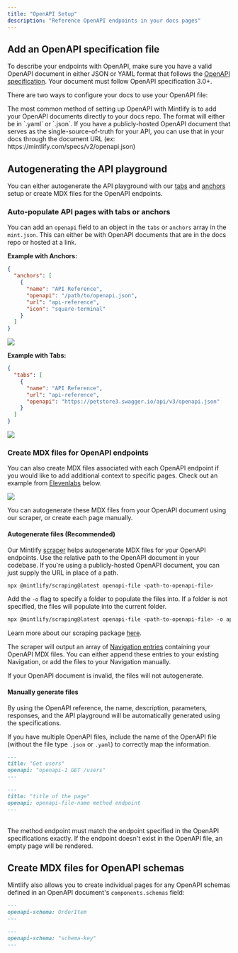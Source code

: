```yaml
---
title: "OpenAPI Setup"
description: "Reference OpenAPI endpoints in your docs pages"
---
```


## Add an OpenAPI specification file

To describe your endpoints with OpenAPI, make sure you have a valid OpenAPI document in either JSON or YAML format that follows the [OpenAPI specification](https://swagger.io/specification/). Your document must follow OpenAPI specification 3.0+.

There are two ways to configure your docs to use your OpenAPI file:

<Accordion title="In the repo">
  The most common method of setting up OpenAPI with Mintlify is to add your OpenAPI documents directly to your docs repo. The format will either be in `.yaml` or `.json`. 
</Accordion>
<Accordion title=" On the web">
  If you have a publicly-hosted OpenAPI document that serves as the single-source-of-truth for your API, you can use that in your docs through the document URL (ex: https://mintlify.com/specs/v2/openapi.json)
</Accordion>

## Autogenerating the API playground

You can either autogenerate the API playground with our [tabs](/settings/navigation#tabs) and [anchors](/settings/navigation#anchors) setup or create MDX files for the OpenAPI endpoints.

### Auto-populate API pages with tabs or anchors

You can add an `openapi` field to an object in the `tabs` or `anchors` array in the `mint.json`. This can either be with OpenAPI documents that are in the docs repo or hosted at a link.

**Example with Anchors:**

```json 
{
  "anchors": [
    {
      "name": "API Reference",
      "openapi": "/path/to/openapi.json",
      "url": "api-reference",
      "icon": "square-terminal"
    }
  ]
}
```

![](/images/anchors-autogeneration-anchors.png)

**Example with Tabs:**

```json 
{
  "tabs": [
    {
      "name": "API Reference",
      "url": "api-reference",
      "openapi": "https://petstore3.swagger.io/api/v3/openapi.json"
    }
  ]
}
```

![](/images/autogeneration-with-tabs.png)

### Create MDX files for OpenAPI endpoints

You can also create MDX files associated with each OpenAPI endpoint if you would like to add additional context to specific pages. Check out an example from [Elevenlabs](https://elevenlabs.io/docs/api-reference/speech-to-speech) below. 

![](/images/elevenlabs-mdx-autogeneration-example.png)

You can autogenerate these MDX files from your OpenAPI document using our scraper, or create each page manually.

#### Autogenerate files (Recommended)

Our Mintlify [scraper](/api-playground/openapi/setup#autogenerate-files-recommended) helps autogenerate MDX files for your OpenAPI endpoints. Use the relative path to the OpenAPI document in your codebase. If you're using a publicly-hosted OpenAPI document, you can just supply the URL in place of a path.

```bash
npx @mintlify/scraping@latest openapi-file <path-to-openapi-file>
```


Add the `-o` flag to specify a folder to populate the files into. If a folder is not specified, the files will populate into the current folder.

```bash
npx @mintlify/scraping@latest openapi-file <path-to-openapi-file> -o api-reference
```

Learn more about our scraping package [here](https://www.npmjs.com/package/@mintlify/scraping).

The scraper will output an array of [Navigation entries](/settings/global#structure) containing your OpenAPI MDX files. You can either append these entries to your existing Navigation, or add the files to your Navigation manually.

<Note>
  If your OpenAPI document is invalid, the files will not autogenerate.
</Note>

#### Manually generate files

<Snippet file="api-playground/openapi.mdx" />

By using the OpenAPI reference, the name, description, parameters, responses, and the API playground will be automatically generated using the specifications.

If you have multiple OpenAPI files, include the name of the OpenAPI file (without the file type `.json` or `.yaml`) to correctly map the information.

<CodeGroup>

```md Example
---
title: "Get users"
openapi: "openapi-1 GET /users"
---
```

```md Format
---
title: "title of the page"
openapi: openapi-file-name method endpoint
---
```

</CodeGroup>
<br />
<Note>
  The method endpoint must match the endpoint specified in the OpenAPI
  specifications exactly. If the endpoint doesn't exist in the OpenAPI file,
  an empty page will be rendered.
</Note>

## Create MDX files for OpenAPI schemas

Mintlify also allows you to create individual pages for any OpenAPI schemas defined in an OpenAPI document's `components.schemas` field:

<CodeGroup>

```md Example
---
openapi-schema: OrderItem
---
```

```md Format
---
openapi-schema: "schema-key"
---
```

</CodeGroup>
